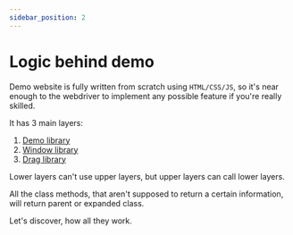 ```yaml
---
sidebar_position: 2
---
```

# Logic behind demo

Demo website is fully written from scratch using `HTML/CSS/JS`, so it's near enough to the webdriver to implement any possible feature if you're really skilled.

It has 3 main layers:
1. [Demo library](libdemo)
2. [Window library](libwin)
3. [Drag library](libdrag)

Lower layers can't use upper layers, but upper layers can call lower layers.

All the class methods, that aren't supposed to return a certain information, will return parent or expanded class.

Let's discover, how all they work.